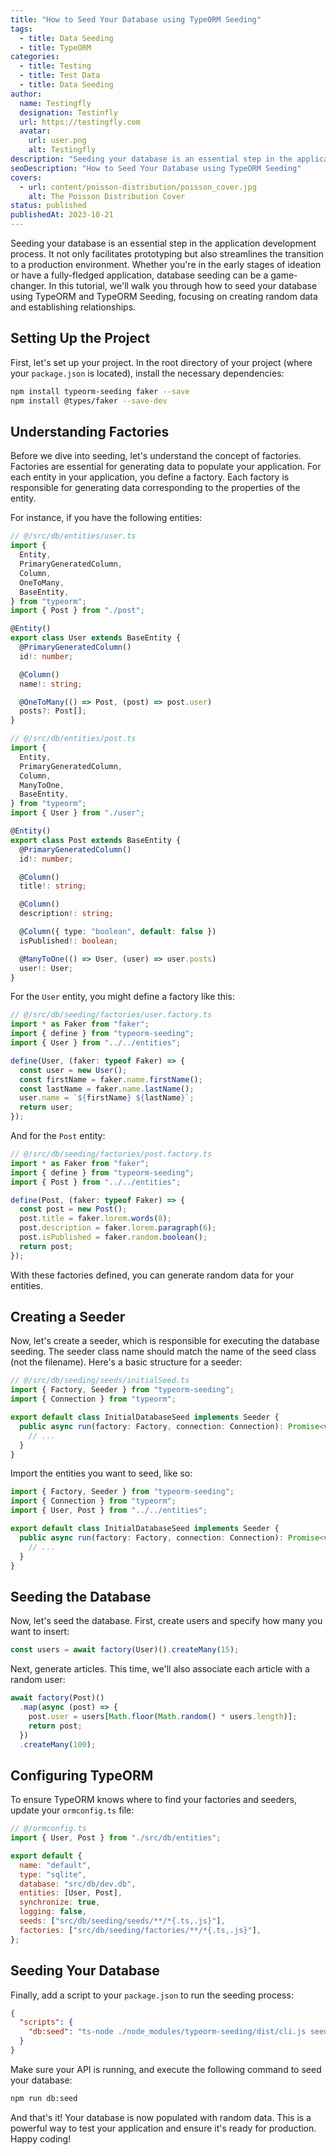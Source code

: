 ```yaml
---
title: "How to Seed Your Database using TypeORM Seeding"
tags:
  - title: Data Seeding
  - title: TypeORM
categories:
  - title: Testing
  - title: Test Data
  - title: Data Seeding
author:
  name: Testingfly
  designation: Testinfly
  url: https://testingfly.com
  avatar:
    url: user.png
    alt: Testingfly
description: "Seeding your database is an essential step in the application development process. It not only facilitates prototyping but also streamlines the transition to a production environment. Whether you're in the early stages of ideation or have a fully-fledged application, database seeding can be a game-changer. In this tutorial, we'll walk you through how to seed your database using TypeORM and TypeORM Seeding, focusing on creating random data and establishing relationships."
seoDescription: "How to Seed Your Database using TypeORM Seeding"
covers:
  - url: content/poisson-distribution/poisson_cover.jpg
    alt: The Poisson Distribution Cover
status: published
publishedAt: 2023-10-21
---
```


Seeding your database is an essential step in the application development process. It not only facilitates prototyping but also streamlines the transition to a production environment. Whether you're in the early stages of ideation or have a fully-fledged application, database seeding can be a game-changer. In this tutorial, we'll walk you through how to seed your database using TypeORM and TypeORM Seeding, focusing on creating random data and establishing relationships.

## Setting Up the Project

First, let's set up your project. In the root directory of your project (where your `package.json` is located), install the necessary dependencies:

```bash
npm install typeorm-seeding faker --save
npm install @types/faker --save-dev
```

## Understanding Factories

Before we dive into seeding, let's understand the concept of factories. Factories are essential for generating data to populate your application. For each entity in your application, you define a factory. Each factory is responsible for generating data corresponding to the properties of the entity.

For instance, if you have the following entities:

```typescript
// @/src/db/entities/user.ts
import {
  Entity,
  PrimaryGeneratedColumn,
  Column,
  OneToMany,
  BaseEntity,
} from "typeorm";
import { Post } from "./post";

@Entity()
export class User extends BaseEntity {
  @PrimaryGeneratedColumn()
  id!: number;

  @Column()
  name!: string;

  @OneToMany(() => Post, (post) => post.user)
  posts?: Post[];
}

// @/src/db/entities/post.ts
import {
  Entity,
  PrimaryGeneratedColumn,
  Column,
  ManyToOne,
  BaseEntity,
} from "typeorm";
import { User } from "./user";

@Entity()
export class Post extends BaseEntity {
  @PrimaryGeneratedColumn()
  id!: number;

  @Column()
  title!: string;

  @Column()
  description!: string;

  @Column({ type: "boolean", default: false })
  isPublished!: boolean;

  @ManyToOne(() => User, (user) => user.posts)
  user!: User;
}
```

For the `User` entity, you might define a factory like this:

```typescript
// @/src/db/seeding/factories/user.factory.ts
import * as Faker from "faker";
import { define } from "typeorm-seeding";
import { User } from "../../entities";

define(User, (faker: typeof Faker) => {
  const user = new User();
  const firstName = faker.name.firstName();
  const lastName = faker.name.lastName();
  user.name = `${firstName} ${lastName}`;
  return user;
});
```

And for the `Post` entity:

```typescript
// @/src/db/seeding/factories/post.factory.ts
import * as Faker from "faker";
import { define } from "typeorm-seeding";
import { Post } from "../../entities";

define(Post, (faker: typeof Faker) => {
  const post = new Post();
  post.title = faker.lorem.words(8);
  post.description = faker.lorem.paragraph(6);
  post.isPublished = faker.random.boolean();
  return post;
});
```

With these factories defined, you can generate random data for your entities.

## Creating a Seeder

Now, let's create a seeder, which is responsible for executing the database seeding. The seeder class name should match the name of the seed class (not the filename). Here's a basic structure for a seeder:

```typescript
// @/src/db/seeding/seeds/initialSeed.ts
import { Factory, Seeder } from "typeorm-seeding";
import { Connection } from "typeorm";

export default class InitialDatabaseSeed implements Seeder {
  public async run(factory: Factory, connection: Connection): Promise<void> {
    // ...
  }
}
```

Import the entities you want to seed, like so:

```typescript
import { Factory, Seeder } from "typeorm-seeding";
import { Connection } from "typeorm";
import { User, Post } from "../../entities";

export default class InitialDatabaseSeed implements Seeder {
  public async run(factory: Factory, connection: Connection): Promise<void> {
    // ...
  }
}
```

## Seeding the Database

Now, let's seed the database. First, create users and specify how many you want to insert:

```typescript
const users = await factory(User)().createMany(15);
```

Next, generate articles. This time, we'll also associate each article with a random user:

```typescript
await factory(Post)()
  .map(async (post) => {
    post.user = users[Math.floor(Math.random() * users.length)];
    return post;
  })
  .createMany(100);
```

## Configuring TypeORM

To ensure TypeORM knows where to find your factories and seeders, update your `ormconfig.ts` file:

```javascript
// @/ormconfig.ts
import { User, Post } from "./src/db/entities";

export default {
  name: "default",
  type: "sqlite",
  database: "src/db/dev.db",
  entities: [User, Post],
  synchronize: true,
  logging: false,
  seeds: ["src/db/seeding/seeds/**/*{.ts,.js}"],
  factories: ["src/db/seeding/factories/**/*{.ts,.js}"],
};
```

## Seeding Your Database

Finally, add a script to your `package.json` to run the seeding process:

```json
{
  "scripts": {
    "db:seed": "ts-node ./node_modules/typeorm-seeding/dist/cli.js seed"
  }
}
```

Make sure your API is running, and execute the following command to seed your database:

```bash
npm run db:seed
```

And that's it! Your database is now populated with random data. This is a powerful way to test your application and ensure it's ready for production. Happy coding!
